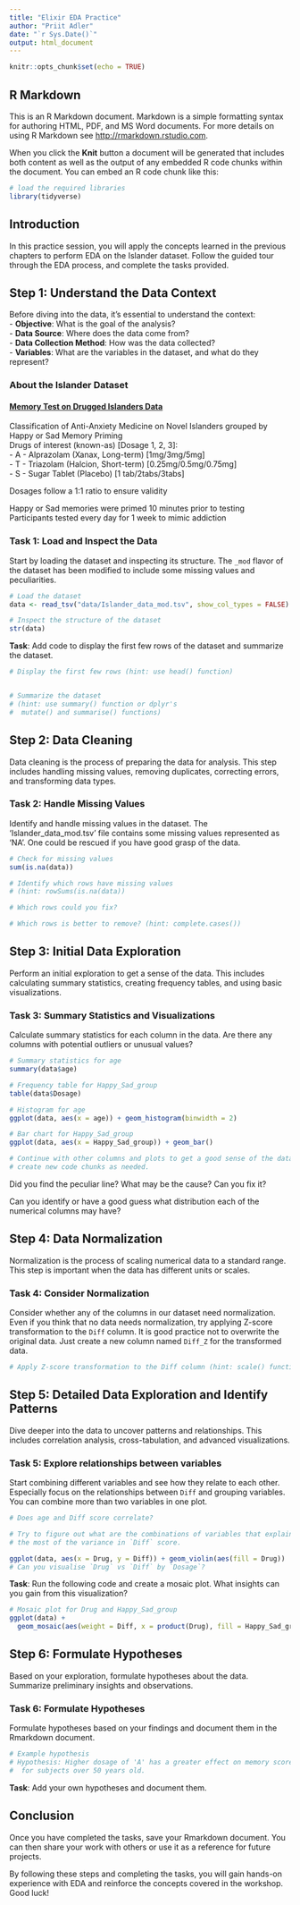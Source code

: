 ```yaml
---
title: "Elixir EDA Practice"
author: "Priit Adler"
date: "`r Sys.Date()`"
output: html_document
---
```


```r
knitr::opts_chunk$set(echo = TRUE)
```

## R Markdown

This is an R Markdown document. Markdown is a simple formatting syntax for authoring HTML, PDF, and MS Word documents. For more details on using R Markdown see <http://rmarkdown.rstudio.com>.

When you click the **Knit** button a document will be generated that includes both content as well as the output of any embedded R code chunks within the document. You can embed an R code chunk like this:

```r
# load the required libraries
library(tidyverse)
```

## Introduction

In this practice session, you will apply the concepts learned in the previous chapters to perform EDA on the Islander dataset. Follow the guided tour through the EDA process, and complete the tasks provided.

## Step 1: Understand the Data Context

Before diving into the data, it's essential to understand the context:  
- **Objective**: What is the goal of the analysis?  
- **Data Source**: Where does the data come from?  
- **Data Collection Method**: How was the data collected?  
- **Variables**: What are the variables in the dataset, and what do they represent?  

### About the Islander Dataset

#### [Memory Test on Drugged Islanders Data](https://www.kaggle.com/code/shashwatwork/analysis-of-islanders-data/)

Classification of Anti-Anxiety Medicine on Novel Islanders grouped by Happy or Sad Memory Priming  
Drugs of interest (known-as) [Dosage 1, 2, 3]:  
- A - Alprazolam (Xanax, Long-term) [1mg/3mg/5mg]  
- T - Triazolam (Halcion, Short-term) [0.25mg/0.5mg/0.75mg]  
- S - Sugar Tablet (Placebo) [1 tab/2tabs/3tabs]

Dosages follow a 1:1 ratio to ensure validity

Happy or Sad memories were primed 10 minutes prior to testing  
Participants tested every day for 1 week to mimic addiction


### Task 1: Load and Inspect the Data

Start by loading the dataset and inspecting its structure. The `_mod` flavor of the dataset has been modified to include some missing values and peculiarities.

```r
# Load the dataset
data <- read_tsv("data/Islander_data_mod.tsv", show_col_types = FALSE)

# Inspect the structure of the dataset
str(data)
```

**Task**: Add code to display the first few rows of the dataset and summarize the dataset.

```r
# Display the first few rows (hint: use head() function)


# Summarize the dataset
# (hint: use summary() function or dplyr's
#  mutate() and summarise() functions)

```

## Step 2: Data Cleaning

Data cleaning is the process of preparing the data for analysis. This step includes handling missing values, removing duplicates, correcting errors, and transforming data types.

### Task 2: Handle Missing Values

Identify and handle missing values in the dataset. The 'Islander_data_mod.tsv' file contains some missing values represented as 'NA'. One could be rescued if you have good grasp of the data.

```r
# Check for missing values
sum(is.na(data))

# Identify which rows have missing values
# (hint: rowSums(is.na(data))

# Which rows could you fix?

# Which rows is better to remove? (hint: complete.cases())

```

## Step 3: Initial Data Exploration

Perform an initial exploration to get a sense of the data. This includes calculating summary statistics, creating frequency tables, and using basic visualizations.

### Task 3: Summary Statistics and Visualizations

Calculate summary statistics for each column in the data. Are there any columns with potential outliers or unusual values?

```r
# Summary statistics for age
summary(data$age)

# Frequency table for Happy_Sad_group
table(data$Dosage)

# Histogram for age
ggplot(data, aes(x = age)) + geom_histogram(binwidth = 2)

# Bar chart for Happy_Sad_group
ggplot(data, aes(x = Happy_Sad_group)) + geom_bar()

# Continue with other columns and plots to get a good sense of the data,
# create new code chunks as needed.
```
Did you find the peculiar line? What may be the cause? Can you fix it?

Can you identify or have a good guess what distribution each of the numerical columns may have?

## Step 4: Data Normalization

Normalization is the process of scaling numerical data to a standard range. This step is important when the data has different units or scales.

### Task 4: Consider Normalization

Consider whether any of the columns in our dataset need normalization. Even if you think that no data needs normalization, try applying Z-score transformation to the `Diff` column. It is good practice not to overwrite the original data. Just create a new column named `Diff_Z` for the transformed data.

```r
# Apply Z-score transformation to the Diff column (hint: scale() function)

```


## Step 5: Detailed Data Exploration and Identify Patterns

Dive deeper into the data to uncover patterns and relationships. This includes correlation analysis, cross-tabulation, and advanced visualizations.

### Task 5: Explore relationships between variables

Start combining different variables and see how they relate to each other. Especially focus on the relationships between `Diff` and grouping variables. You can combine more than two variables in one plot.

```r
# Does age and Diff score correlate?

# Try to figure out what are the combinations of variables that explain
# the most of the variance in `Diff` score.

ggplot(data, aes(x = Drug, y = Diff)) + geom_violin(aes(fill = Drug))
# Can you visualise `Drug` vs `Diff` by `Dosage`?
```

**Task**: Run the following code and create a mosaic plot. What insights can you gain from this visualization? 

```r
# Mosaic plot for Drug and Happy_Sad_group
ggplot(data) +
  geom_mosaic(aes(weight = Diff, x = product(Drug), fill = Happy_Sad_group))
```


## Step 6: Formulate Hypotheses

Based on your exploration, formulate hypotheses about the data. Summarize preliminary insights and observations.

### Task 6: Formulate Hypotheses

Formulate hypotheses based on your findings and document them in the Rmarkdown document.

```r
# Example hypothesis
# Hypothesis: Higher dosage of 'A' has a greater effect on memory score
#  for subjects over 50 years old.
```

**Task**: Add your own hypotheses and document them.

## Conclusion

Once you have completed the tasks, save your Rmarkdown document. You can then share your work with others or use it as a reference for future projects.

By following these steps and completing the tasks, you will gain hands-on experience with EDA and reinforce the concepts covered in the workshop. Good luck!
